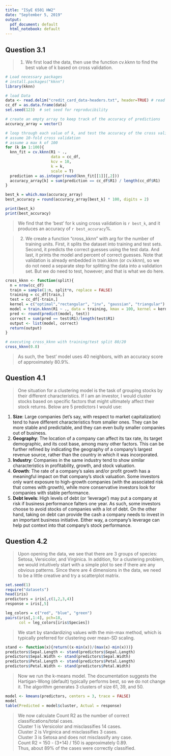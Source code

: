 ```yaml
---
title: "ISyE 6501 HW2"
date: "September 5, 2019"
output:
  pdf_document: default
  html_notebook: default
---
```


## Question 3.1 

> 1. We first load the data, then use the function cv.kknn to find the best value of k based on cross validation. 


```r


# Load necessary packages
# install.packages("kknn")
library(kknn)

# load Data
data <- read.delim("credit_card_data-headers.txt", header=TRUE) # read data
cc_df = as.data.frame(data)
set.seed(123)  # set seed for reproducibility

# create an empty array to keep track of the accuracy of predictions
accuracy_array = vector()

# loop through each value of k, and test the accuracy of the cross validation
# assume 10-fold cross validation
# assume a max k of 100
for (k in 1:100){
  knn_fit = cv.kknn(R1 ~ ., 
                    data = cc_df,
                    kcv = 10,
                    k = k,
                    scale = T)
  prediction = as.integer(round(knn_fit[[1]][,2]))
  accuracy_array[k] = sum(prediction == cc_df$R1) / length(cc_df$R1)
}

best_k = which.max(accuracy_array)
best_accuracy = round(accuracy_array[best_k] * 100, digits = 2)

print(best_k)
print(best_accuracy)
```

> We find that the 'best' for k using cross validation is `r best_k`, and it produces an accuracy of `r best_accuracy`%.   

> 2. We create a function "cross_kknn" with arg for the number of training units. First, it splits the dataset into training and test sets. Second, it predicts the correct guesses using the test data. And last, it prints the model and percent of correct guesses. Note that validation is already embedded in train.kknn (or cv.kknn), so we do not need a separate step for splitting the data into a validation set. But we do need to test, however; and that is what we do here.

```r
cross_kknn <- function(split){
  n = nrow(cc_df) 
  train = sample(1:n, split*n, replace = FALSE)
  training = cc_df[train,]
  test = cc_df[-train,]
  kernel = c("optimal","rectangular", "inv", "gaussian", "triangular")
  model = train.kknn(R1 ~ ., data = training, kmax = 100, kernel = kernel, scale = TRUE) 
  pred <- round(predict(model, test))
  correct = sum(pred == test$R1)/length(test$R1)
  output <- list(model, correct)
  return(output)
}

# executing cross_kknn with training/test split 80/20
cross_kknn(0.8)
```
> As such, the 'best' model uses 40 neighbors, with an accuracy score of approximately 80.9%.


## Question 4.1

> One situation for a clustering model is the task of grouping stocks by their different characteristics. If I am an investor, I would cluster stocks based on specific factors that might ultimately affect their stock returns. Below are 5 predictors I would use:

1. **Size**: Large companies (let's say, with respect to market capitalization) tend to have different characteristics from smaller ones. They can be more stable and predictable, and they can even bully smaller companies out of business.
2. **Geography**: The location of a company can affect its tax rate, its target demographic, and its cost base, among many other factors. This can be further refined by indicating the geography of a company's largest revenue source, rather than the country in which it was incorporated. 
3. **Industry**: Companies in the same industry tend to show similar characteristics in profitability, growth, and stock valuation.
4. **Growth**: The rate of a company's sales and/or profit growth has a meaningful impact on that company's stock valuation. Some investors only want exposure to high-growth companies (with the associated risk that comes with growth), while more conservative investors look for companies with stable performance.
5. **Debt levels**: High levels of debt (or 'leverage') may put a company at risk if business performance falters one year. As such, some investors choose to avoid stocks of companies with a lot of debt. On the other hand, taking on debt can provide the cash a company needs to invest in an important business initiative. Either way, a company's leverage can help put context into that company's stock performance.


## Question 4.2
> Upon opening the data, we see that there are 3 groups of species: Setosa, Versicolor, and Virginica. In addition, for a clustering problem, we would intuitively start with a simple plot to see if there are any obvious patterns. Since there are 4 dimensions in the data, we need to be a little creative and try a scatterplot matrix. 

```r
set.seed(1)
require("datasets")
head(iris)
predictors = iris[,c(1,2,3,4)]
response = iris[,5]

leg_colors = c("red", "blue", "green")
pairs(iris[,1:4], pch=18,
      col = leg_colors[iris$Species])
```

> We start by standardizing values with the min-max method, which is typically preferred for clustering over mean-SD scaling.

```r
stand <- function(x){return((x-min(x))/(max(x)-min(x)))}
predictors$Sepal.Length <- stand(predictors$Sepal.Length)
predictors$Sepal.Width <- stand(predictors$Sepal.Width)
predictors$Petal.Length <- stand(predictors$Petal.Length)
predictors$Petal.Width <- stand(predictors$Petal.Width)
```

> Now we run the k-means model. The documentation suggests the Hartigan-Wong (default) typically performs best, so we do not change it. The algorithm generates 3 clusters of size 61, 39, and 50. 

```r
model <- kmeans(predictors, centers = 3, trace = FALSE)
model
table(Predicted = model$cluster, Actual = response)
```

> We now calculate Count R2 as the number of correct classifications/total cases.   
> Cluster 1 is Versicolor and misclassifies 14 cases.  
> Cluster 2 is Virginica and misclassifies 3 cases.  
> Cluster 3 is Setosa and does not misclassify any case.  
> Count R2 = 150 - (3+14) / 150 is approximately 0.89.  
> Thus, about 89% of the cases were correctly classified.